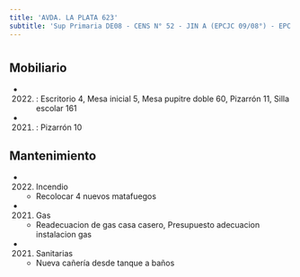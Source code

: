 ```yaml
---
title: 'AVDA. LA PLATA 623'
subtitle: 'Sup Primaria DE08 - CENS N° 52 - JIN A (EPCJC 09/08°) - EPC N° 09 FLORENTINO AMEGHINO'
---
```


#


## Mobiliario

*  (2022) : Escritorio 4, Mesa inicial 5, Mesa pupitre doble 60, Pizarrón 11, Silla escolar 161 

*  (2021) : Pizarrón 10 





## Mantenimiento

*  (2022) Incendio 
    + Recolocar 4 nuevos matafuegos

*  (2021) Gas 
    + Readecuacion de gas casa casero, Presupuesto adecuacion instalacion gas

*  (2021) Sanitarias 
    + Nueva cañería desde tanque a baños



